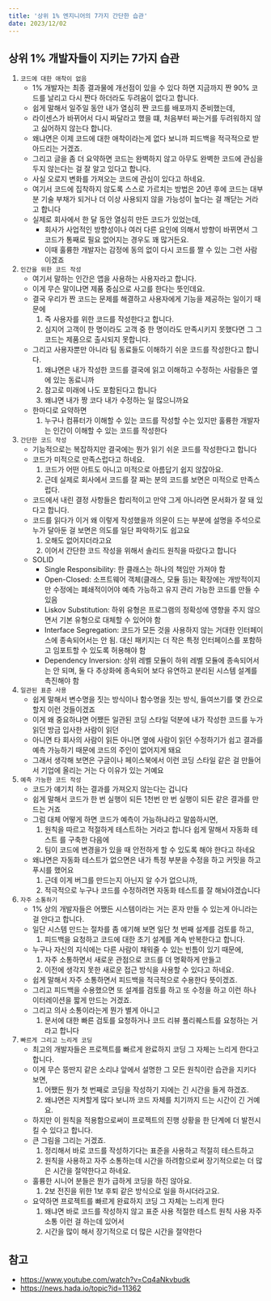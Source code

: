 ```yaml
---
title: '상위 1% 엔지니어의 7가지 간단한 습관'
date: 2023/12/02
---
```


## 상위 1% 개발자들이 지키는 7가지 습관

1. `코드에 대한 애착이 없음`
   - 1% 개발자는 최종 결과물에 개선점이 있을 수 있다 하면 지금까지 짠 90% 코드를 날리고 다시 짠다 하더라도 두려움이 없다고 합니다.
   - 쉽게 말해서 일주일 동안 내가 열심히 짠 코드를 배포까지 준비했는데,
   - 라이센스가 바뀌어서 다시 짜달라고 했을 떄, 처음부터 짜는거를 두려워하지 않고 싫어하지 않는다 합니다.
   - 왜냐면은 이제 코드에 대한 애착이라는게 없다 보니까 피드백을 적극적으로 받아드리는 거겠죠.
   - 그리고 글을 좀 더 요약하면 코드는 완벽하지 않고 아무도 완벽한 코드에 관심을 두지 않는다는 걸 잘 알고 있다고 합니다.
   - 사실 오로지 변화를 가져오는 코드에 관심이 있다고 하네요.
   - 여기서 코드에 집착하지 않도록 스스로 가르치는 방법은 20년 후에 코드는 대부분 기술 부채가 되거나 더 이상 사용되지 않을 가능성이 높다는 걸 깨닫는 거라고 합니다
   - 실제로 회사에서 한 달 동안 열심히 만든 코드가 있었는데,
     - 회사가 사업적인 방향성이나 여러 다른 요인에 의해서 방향이 바뀌면서 그 코드가 통째로 필요 없어지는 경우도 꽤 많거든요.
     - 이때 훌륭한 개발자는 감정에 동의 없이 다시 코드를 짤 수 있는 그런 사람이겠죠
2. `인간을 위한 코드 작성`
   - 여기서 말하는 인간은 앱을 사용하는 사용자라고 합니다.
   - 이게 무슨 말이냐면 제품 중심으로 사고를 한다는 뜻인데요.
   - 결국 우리가 짠 코드는 문제를 해결하고 사용자에게 기능을 제공하는 일이기 때문에
     1. 즉 사용자를 위한 코드를 작성한다고 합니다.
     2. 심지어 고객이 한 명이라도 고객 중 한 명이라도 만족시키지 못했다면 그 그 코드는 제품으로 출시되지 못합니다.
   - 그리고 사용자뿐만 아니라 팀 동료들도 이해하기 쉬운 코드를 작성한다고 합니다.
     1. 왜냐면은 내가 작성한 코드를 결국에 읽고 이해하고 수정하는 사람들은 옆에 있는 동료니까
     2. 참고로 미래에 나도 포함된다고 합니다
     3. 왜냐면 내가 짱 코다 내가 수정하는 일 많으니까요
   - 한마디로 요약하면
     1. 누구나 컴퓨터가 이해할 수 있는 코드를 작성할 수는 있지만 훌륭한 개발자는 인간이 이해할 수 있는 코드를 작성한다
3. `간단한 코드 작성`
   - 기능적으로는 복잡하지만 결국에는 뭔가 읽기 쉬운 코드를 작성한다고 합니다
   - 코드가 미적으로 만족스럽다고 하네요.
     1. 코드가 어떤 아트도 아니고 미적으로 아름답기 쉽지 않잖아요.
     2. 근데 실제로 회사에서 코드를 잘 짜는 분의 코드를 보면은 미적으로 만족스럽다.
   - 코드에서 내린 결정 사항들은 합리적이고 만약 그게 아니라면 문서화가 잘 돼 있다고 합니다.
   - 코드를 읽다가 이거 왜 이렇게 작성했을까 의문이 드는 부분에 설명을 주석으로 누가 달아둔 걸 보면은 의도를 일단 파악하기도 쉽고요
     1. 오해도 없어지더라고요
     2. 이어서 간단한 코드 작성을 위해서 솔리드 원칙을 따랐다고 합니다
   - SOLID
     - Single Responsibility: 한 클래스는 하나의 책임만 가져야 함
     - Open-Closed: 소프트웨어 객체(클래스, 모듈 등)는 확장에는 개방적이지만 수정에는 폐쇄적이어야 예측 가능하고 유지 관리 가능한 코드를 만들 수 있음
     - Liskov Substitution: 하위 유형은 프로그램의 정확성에 영향을 주지 않으면서 기본 유형으로 대체할 수 있어야 함
     - Interface Segregation: 코드가 모든 것을 사용하지 않는 거대한 인터페이스에 종속되어서는 안 됨. 대신 패키지는 더 작은 특정 인터페이스를 포함하고 임포트할 수 있도록 허용해야 함
     - Dependency Inversion: 상위 레벨 모듈이 하위 레벨 모듈에 종속되어서는 안 되며, 둘 다 추상화에 종속되어 보다 유연하고 분리된 시스템 설계를 촉진해야 함
4. `일관된 표준 사용`
   - 쉽게 말해서 변수명을 짓는 방식이나 함수명을 짓는 방식, 들여쓰기를 몇 칸으로 할지 이런 것들이겠죠
   - 이게 왜 중요하냐면 어쨌든 일관된 코딩 스타일 덕분에 내가 작성한 코드를 누가 읽던 방금 입사한 사람이 읽던
   - 아니면 타 회사의 사람이 읽든 아니면 옆에 사람이 읽던 수정하기가 쉽고 결과를 예측 가능하기 때문에 코드의 주인이 없어지게 돼요
   - 그래서 생각해 보면은 구글이나 페이스북에서 이런 코딩 스타일 같은 걸 만들어서 기업에 올리는 거는 다 이유가 있는 거예요
5. `예측 가능한 코드 작성`
   - 코드가 얘기치 하는 결과를 가져오지 않는다는 겁니다
   - 쉽게 말해서 코드가 한 번 실행이 되든 1천번 만 번 실행이 되든 같은 결과를 만드는 거죠
   - 그럼 대체 어떻게 하면 코드가 예측이 가능하냐라고 말씀하시면,
     1. 원칙을 따르고 적절하게 테스트하는 거라고 합니다 쉽게 말해서 자동화 테스트 를 구축한 다음에
     2. 팀이 코드에 변경을가 있을 때 안전하게 할 수 있도록 해야 한다고 하네요
   - 왜냐면은 자동화 테스트가 없으면은 내가 특정 부분을 수정을 하고 커밋을 하고 푸시를 했어요
     1. 근데 이게 버그를 만드는지 아닌지 알 수가 없으니까,
     2. 적극적으로 누구나 코드를 수정하려면 자동화 테스트를 잘 해놔야겠습니다
6. `자주 소통하기`
   - 1% 상의 개발자들은 어쨌든 시스템이라는 거는 혼자 만들 수 있는게 아니라는 걸 안다고 합니다.
   - 일단 시스템 만드는 절차를 좀 얘기해 보면 일단 첫 번째 설계를 검토를 하고,
     1. 피드백을 요청하고 코드에 대한 초기 설계를 계속 반복한다고 합니다.
   - 누구나 자신의 지식에는 다른 사람이 채워줄 수 있는 빈틈이 있기 때문에,
     1. 자주 소통하면서 새로운 관점으로 코드를 더 명확하게 만들고
     2. 이전에 생각지 못한 새로운 접근 방식을 사용할 수 있다고 하네요.
   - 쉽게 말해서 자주 소통하면서 피드백을 적극적으로 수용한다 뜻이겠죠.
   - 그리고 피드백을 수용했으면 또 설계를 검토를 하고 또 수정을 하고 이런 하나 이터레이션을 짧게 만드는 거겠죠.
   - 그리고 의사 소통이라는게 뭔가 별게 아니고
     1. 문서에 대한 빠른 검토를 요청하거나 코드 리뷰 풀리퀘스트를 요청하는 거라고 합니다
7. `빠르게 그리고 느리게 코딩`
   - 최고의 개발자들은 프로젝트를 빠르게 완료하지 코딩 그 자체는 느리게 한다고 합니다.
   - 이게 무슨 뚱딴지 같은 소리냐 앞에서 설명한 그 모든 원칙이란 습관을 지키다 보면,
     1. 어쨌든 뭔가 첫 번째로 코딩을 작성하기 지에는 긴 시간을 들게 하겠죠.
     2. 왜냐면은 지켜할게 많다 보니까 코드 자체를 치기까지 드는 시간이 긴 거예요.
   - 하지만 이 원칙을 적용함으로써이 프로젝트의 진행 상황을 한 단계에 더 발전시킬 수 있다고 합니다.
   - 큰 그림을 그리는 거겠죠.
     1. 정리해서 바로 코드를 작성하기다는 표준을 사용하고 적절히 테스트하고
     2. 원칙을 사용하고 자주 소통하는데 시간을 하려함으로써 장기적으로는 더 많은 시간을 절약한다고 하네요.
   - 훌륭한 시니어 분들은 뭔가 급하게 코딩을 하진 않아요.
     1. 2보 전진을 위한 1보 후퇴 같은 방식으로 일을 하시더라고요.
   - 요약하면 프로젝트를 빠르게 완료하지 코딩 그 자체는 느리게 한다
     1. 왜냐면 바로 코드를 작성하지 않고 표준 사용 적절한 테스트 원칙 사용 자주 소통 이런 걸 하는데 있어서
     2. 시간을 많이 해서 장기적으로 더 많은 시간을 절약한다

## 참고

- https://www.youtube.com/watch?v=Cq4aNkvbudk
- https://news.hada.io/topic?id=11362
